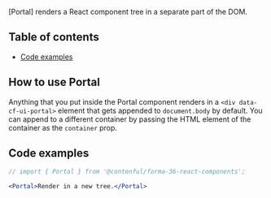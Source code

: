 [Portal] renders a React component tree in a separate part of the DOM.

## Table of contents

- [Code examples](#code-examples)

## How to use Portal

Anything that you put inside the Portal component renders in a `<div data-cf-ui-portal>` element that gets appended to `document.body` by default. You can append to a different container by passing the HTML element of the container as the `container` prop.

## Code examples

```jsx
// import { Portal } from '@contenful/forma-36-react-components';

<Portal>Render in a new tree.</Portal>
```
